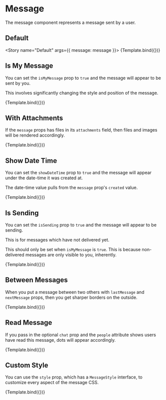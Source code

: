 


<Meta title="ChatEngine/ChatFeed/MessageList/Message" component={Message} />


# Message

The message component represents a message sent by a user.

## Default

<Story name="Default" args={{ message: message }}>
  {Template.bind({})}
</Story>

<ArgsTable story="Default" />

## Is My Message

You can set the `isMyMessage` prop to `true` and the message will appear to be sent by you.

This involves significantly changing the style and position of the message.

<Canvas>
  <Story name="Is My Message" args={{ message: message, isMyMessage: true }}>
    {Template.bind({})}
  </Story>
</Canvas>

## With Attachments

If the `message` props has files in its `attachments` field, then files and images will be rendered accordingly.

<Canvas>
  <Story name="With Attachments" args={{ message: messagePlusAttachments }}>
    {Template.bind({})}
  </Story>
</Canvas>

## Show Date Time

You can set the `showDateTime` prop to `true` and the message will appear under the date-time it was created at.

The date-time value pulls from the `message` prop's `created` value.

<Canvas>
  <Story name="Show Date Time" args={{ message: message, showDateTime: true }}>
    {Template.bind({})}
  </Story>
</Canvas>

## Is Sending

You can set the `isSending` prop to `true` and the message will appear to be sending.

This is for messages which have not delivered yet.

This should only be set when `isMyMessage` is `true`. This is because non-delivered messages are only visible to you, inherently.

<Canvas>
  <Story
    name="Is Sending"
    args={{
      message: messagePlusAttachments,
      isSending: true,
      isMyMessage: true,
    }}
  >
    {Template.bind({})}
  </Story>
</Canvas>

## Between Messages

When you put a message between two others with `lastMessage` and `nextMessage` props, then you get sharper borders on the outside.

<Canvas>
  <Story
    name="Between Messages"
    args={{
      lastMessage: message,
      message: message,
      nextMessage: message,
    }}
  >
    {Template.bind({})}
  </Story>
</Canvas>

## Read Message

If you pass in the optional `chat` prop and the `people` attribute shows users have read this message, dots will appear accordingly.

<Canvas>
  <Story
    name="Read Message"
    args={{
      message: message,
      chat: chatWithReads,
    }}
  >
    {Template.bind({})}
  </Story>
</Canvas>

## Custom Style

You can use the `style` prop, which has a `MessageStyle` interface, to customize every aspect of the message CSS.

<Canvas>
  <Story
    name="Custom Style"
    args={{
      message: messagePlusAttachments,
      chat: chatWithReads,
      style: {
        avatar: { borderRadius: '4px' },
        senderText: { color: 'rgb(74, 81, 98)' },
        dot: { borderRadius: '1px', position: 'relative', top: '3px' },
        file: {
          backgroundColor: 'rgb(74, 81, 98)',
          borderRadius: '4px',
          color: 'white',
          border: 'none',
        },
        image: {
          backgroundColor: 'rgb(74, 81, 98)',
          borderRadius: '4px',
          color: 'white',
          border: 'none',
        },
        message: {
          backgroundColor: 'rgb(74, 81, 98)',
          borderRadius: '4px',
          color: 'white',
          border: 'none',
        },
      },
    }}
  >
    {Template.bind({})}
  </Story>
</Canvas>
